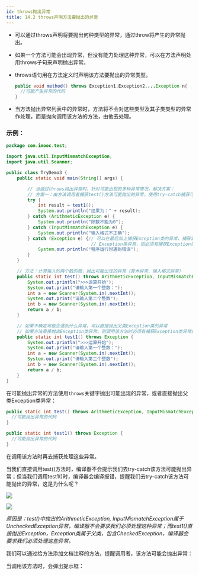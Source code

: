 ```yaml
---
id: throws抛出异常
title: 14.2 throws声明方法要抛出的异常
---
```


- 可以通过throws声明将要抛出何种类型的异常，通过throw将产生的异常抛出。

- 如果一个方法可能会出现异常，但没有能力处理这种异常，可以在方法声明处用throws子句来声明抛出异常。

- throws语句用在方法定义时声明该方法要抛出的异常类型。

  ```java
  public void method() throws Exception1,Exception2,...Exception n{
    //可能产生异常的代码
  }
  ```

- 当方法抛出异常列表中的异常时，方法将不会对这些类型及其子类类型的异常作处理，而是抛向调用该方法的方法，由他去处理。

### 示例：

```java
package com.imooc.test;

import java.util.InputMismatchException;
import java.util.Scanner;

public class TryDemo3 {
	public static void main(String[] args) {

		// 当通过throws抛出异常时，针对可能出现的多种异常情况，解决方案：
		// 方案一：由方法调用者捕获test()方法可能抛出的异常，使用try-catch捕获可能出现的异常
		try {
			int result = test1();
			System.out.println("结果为：" + result);
		} catch (ArithmeticException e) {
			System.out.println("除数不能为0");
		} catch (InputMismatchException e) {
			System.out.println("输入格式不正确");
		} catch (Exception e) {// 可以在最后加上捕获Exception类的异常，捕获漏网之鱼；如果调用的方法直接throws
								// Exception类异常，则必须有捕获Exception类异常的catch
			System.out.println("程序运行时遇到错误");
		}
	}

	// 方法：计算输入的两个数的商，抛出可能出现的异常（算术异常、输入格式异常）
	public static int test() throws ArithmeticException, InputMismatchException {
		System.out.println(">>>运算开始");
		System.out.print("请输入第一个整数：");
		int a = new Scanner(System.in).nextInt();
		System.out.print("请输入第二个整数");
		int b = new Scanner(System.in).nextInt();
		return a / b;
	}

	// 如果不确定可能会遇到什么异常，可以直接抛出父类Exception类的异常
	// 如果方法直接抛出Exception类异常，则调用该方法时必须有捕获Exception类异常的catch
	public static int test1() throws Exception {
		System.out.println(">>>运算开始");
		System.out.print("请输入第一个整数：");
		int a = new Scanner(System.in).nextInt();
		System.out.print("请输入第二个整数");
		int b = new Scanner(System.in).nextInt();
		return a / b;
	}
}
```

在可能抛出异常的方法使用`throws`关键字抛出可能出现的异常，或者直接抛出父类Exception类异常：

```java
public static int test() throws ArithmeticException, InputMismatchException {
  //可能抛出异常的代码
}
```

```java
public static int test1() throws Exception {
  //可能抛出异常的代码
}
```

在调用该方法时再去捕获处理这些异常。

当我们直接调用test()方法时，编译器不会提示我们去try-catch该方法可能抛出异常；但当我们调用test1()时，编译器会编译报错，提醒我们去try-catch该方法可能抛出的异常，这是为什么呢？

![](https://images.shiguangping.com/imgs/20200501153840.png)

![](https://images.shiguangping.com/imgs/20200501152945.png)

*原因是：test()中抛出的ArithmeticException, InputMismatchException属于UncheckedException异常，编译器不会要求我们必须处理这种异常；而test1()直接抛出Exception，Exception类属于父类，包含CheckedException，编译器会要求我们必须处理这些异常。*

我们可以通过给方法添加文档注释的方法，提醒调用者，该方法可能会抛出异常：

<ImgBox src="https://images.shiguangping.com/imgs/20200501154240.png" width="450px" />

当调用该方法时，会弹出提示框：

<ImgBox src="https://images.shiguangping.com/imgs/20200501154337.png" width="450px" />

